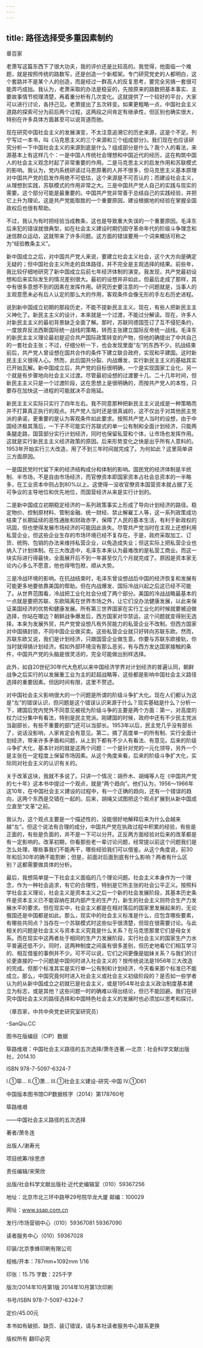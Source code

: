 ```yaml
---
---
---
```

title: 路径选择受多重因素制约
---




章百家

老萧写这篇东西下了很大功夫，我的评价还是比较高的。我觉得，他面临一个难题，就是按照传统的路数写，还是创造一个新框架。专门研究党史的人都明白，这个套路并不是某个人的创造，而是经过一群高人的反复思考，要完全另搞一套很可能弄巧成拙。我认为，老萧采取的办法是稳妥的，先按原来的路数把基本事实、主要故事情节梳理清楚，再着重分析有几次变化。这就提供了一个较好的平台，大家可以进行讨论，各抒己见。老萧提出了五次转变。如果更粗略一点，中国社会主义道路的探索可分为前后两个过程，这两段之间肯定有继承性，但区别也确实很大，特别在许多具体方面甚至可以说背道而驰。

现在研究中国社会主义的发展演变，不太注意追溯它的历史来源，这是个不足。列宁写过一本书，叫《马克思主义的三个来源和三个组成部分》。我们现在也应该研究分析一下中国社会主义的来源到底是什么？组成部分是什么？我个人的看法，来源基本上有这样几个：一是中国人传统社会理想和中国近代的经历，这在构筑中国人的社会主义观念时起了非常重要的作用。二是马克思主义的启发作用和苏联模式的影响。我认为，党内系统研读过马恩原著的人并不很多，但马克思主义基本原理对中国共产党的启发作用绝不可低估，这个来源是不可否认的；而建设社会主义，从理想到实践，苏联模式的作用非常之大。三是中国共产党人自己的实践与现实的需要。这个部分可能是最重要的。中国共产党非常善于总结自己的实践经验，并把它上升为理论。这是共产党能取胜的一个重要原因，建设根据地的经验在掌握全国政权后也很有帮助。

不过，我认为有时把经验当成教条，这也是导致重大失误的一个重要原因。毛泽东后来犯的错误就很典型，如在社会主义建设时期仍固守革命年代的阶级斗争理念和迷信群众运动，这就带来了许多问题。这方面的错误要用一个词来概括可称之为“经验教条主义”。

新中国成立之后，对中国共产党人来说，要建立社会主义社会，这个大方向是确定无疑的；但中国社会主义所走的具体路径，并不完全是主观选择的结果。前些年，我比较仔细地研究了新中国成立后前七年经济体制的演变。我发现，共产党最初设想和后来实际发生的情况差别很大。最初的设想并非如此，但最后走成了那样，其中有很多意想不到的因素在发挥作用。研究历史要注意的一个问题就是，当事人的主观意愿未必有后人认定的那么大的作用，客观条件会像无形的手左右历史进程。

说到新中国成立初期的那段历史，不能不提新民主主义。现在，有些人把新民主主义神化了。新民主主义的设计，本来就是一个过渡，不能过分解读。现在，许多人对新民主主义的最初背景缺乏全面了解。那时，苏联同德国签订了互不侵犯条约，一度放弃反法西斯国际统一战线的策略，转而主张建立国际反帝统一战线。毛泽东的新民主主义理论最初是迎合共产国际政策转变的产物，但他的确提出了中共自己的一套社会主张；不过，仔细分析一下，也会发现里面“左”的东西不少。抗战结束前后，共产党人曾设想在国共合作的条件下建立联合政府，实现和平建国。这时新民主主义很得人心。然而，此后国共分裂、内战爆发，实行新民主主义的基础其实已开始瓦解。新中国成立后，共产党的目标很明确，一个是实现国家工业化，另一个就是有步骤地向社会主义过渡。尽管最初设想的过渡要十几、二十几年时间，但新民主主义只是一个过渡阶段，这在思想上是很明确的，而按共产党人的本性，只要存在加快这一进程的可能就决不会拖延。

新民主主义实际只实行了四年左右。我不同意那种把新民主主义说成是一种策略而并不打算真正执行的观点。共产党人当时还是很真诚的，这不仅出于对其他民主党派的承诺，更重要的是认为客观条件如此要求。按照共产党人当时的设想，由于中国经济极其落后，一下子不可能实行苏联式的单一公有制和全面计划经济，只能两条腿走路，国营部分实行计划经济，同时也保留私营和个体，让市场也发挥作用。这就是实行新民主主义经济政策的原因。后来形势变化之快是出乎所有人意料的。1953年开始实行三大改造，用了不到三年时间就完成了。为何如此？这里简单讲三方面原因。

一是国民党时代留下来的经济结构成分和体制的影响。国民党的经济体制是半统制、半市场，不是自由市场经济，而官僚资本即国家资本占社会总资本的一半略多，在工业资本中则占到80%以上。这使得一没收官僚资本国营资本就占据了无可争议的主导地位和优先地位，而国营经济从来是实行计划的。

二是新中国成立初期稳定经济的一系列政策事实上形成了导向计划经济的路径。稳定物价、控制原材料、管制金融、统一财经、禁止解雇工人等，这一系列政策成功结束了长期延续的恶性通胀和财政赤字，保障了人民的基本生活，有利于新政权的巩固，但也使得发展市场经济的可能因此丧失。尽管共产党当时在主观上还想利用私营企业，但这些企业生存的市场环境已经不复存在。于是，政府采取加工、订货、统购、包销的办法来维持私营企业，以免造成失业；但这实际上把私营企业也纳入了计划体制。在三大改造中，毛泽东本来认为最难改的是私营工商业。而这一块实际进行得最快，全面展开后不到一年甚至仅几个月就完成了。原因是资本家无论内心多么不愿意，他也得甩包袱，顺从大势。

三是冷战环境的影响。在抗战结束时，毛泽东曾设想战后中国的经济恢复和发展有可能更多地要依靠美国的帮助。但在内战爆发、国际冷战兴起之后这已经不可能了。从世界范围看，冷战把工业化社会分成了两个部分。美国的冷战战略最基本的一点就是要把苏联、东欧隔离在世界市场之外，让它们没办法健康发展，以此来保证美国经济的优势和健康发展。所有第三世界国家在实行工业化的时候就要被迫做选择，你站在哪边？朝鲜战争爆发后，西方国家对华禁运，这个问题就变得别无选择。本来为发展外贸，共产党曾设想凡有外贸能力的私营企业不改制。但西方国家对中国搞封锁，不同中国企业做买卖。这些私营企业就只好转向苏联东欧。然而，苏联东欧又说，我们是计划经济，只跟国营企业做生意。你要与苏联东欧接轨，你当时就得搞计划经济。假如外部环境没有那么恶劣，有与西方发达国家接触的条件，中国共产党的头脑是很灵活的，完全可能做出别样选择。

此外，如自20世纪30年代大危机以来中国经济学界对计划经济的普遍认同，朝鲜战争之后实行的以发展重工业为主的赶超战略等，这些都是影响中国社会主义路径选择的重要因素。但因时间有限，这里不赘述。

对中国社会主义影响很大的一个问题是所谓的阶级斗争扩大化。现在人们都认为这是“左”的错误认识，但问题是这个错误认识来源于什么？现实基础是什么？分析一下，建国后党内党外不同意见被视为阶级斗争的主要是两个方面：第一，对高度的权力过分集中有看法，特别是民主党派。刚建国的时候，政府中还有不少民主党派当副部长，有些不重要的部门还可以当部长。1953年以后，民主党几乎没有部长了，说话没影响，人家肯定会有意见。第二，搞了高度单一的所有制、实行全面计划经济，带来许多矛盾和问题，从上到下都有不少人有看法、有意见。后来的阶级斗争扩大化，基本针对的就是这两个问题：一个是针对党的一元化领导，另外一个是主张在一定程度上保留市场因素。从这个角度来看，后来的阶级斗争扩大化，实际同对社会主义的认识有关的。

关于改革这块，我就不多说了。只讲一个情况：胡乔木、胡绳等人在《中国共产党的七十年》这本书中提过一个观点，就是“两个趋向”。他们认为，1956～1966年这10年，在中国社会主义建设的过程中，有一个正确的趋向，还有一个错误的趋向，这两个东西是交错在一起的。后来，胡绳又试图把这个观点扩展到从新中国成立直至“文革”之前。

我认为，这个观点主要是一个描述性的，没能很好地解释后来为什么会越来越“左”。但这个说法有合理的成分，中国共产党在执政过程中积累的经验，有些是正面的，有些是负面的，并不是一下可以分开。正反两方面经验对后来的改革都是有一定影响的。改革初期，你看那些老一辈讨论问题，经常提以前这个问题我们是怎么处理，哪些事我们不能再干，哪些经验我们可以借鉴。从这个角度说，前30年和后30年的确不能割断；但是，前面对后面到底有什么影响？两者有什么区别？这都需要做具体的分析。

最后，我想简单提一下社会主义面临的几个理论问题。社会主义本身作为一个理念，作为一种社会追求，有它的合理性，特别是它所主张的社会公平正义。按照科学社会主义理论，社会主义是资本主义之后一个新的社会发展阶段，其基本历史条件是资本主义已不能容纳在其内部产生的生产力，新生的社会主义则符合生产力发展水平的要求。但在现实中，社会主义都是在相对落后的国家里发展起来的，无论俄国还是中国都是如此。那么，现实中的社会主义标准是什么，应包含哪些要素，有哪些共同点？当存在一个苏联模式时这些似乎很清楚，但现在很需要讨论。与此相关的问题是社会主义与资本主义究竟是什么关系？在马克思那里它们是母女关系。而在现实中这两者处于相同的生产力发展阶段，实行社会主义的国家生产力水平普遍还低不少。同时，这两种制度之间虽有很多差别，但历史地看它们相互学习的、相互借鉴的事例并不少。可不可以说，它们之间更像是姐妹关系？与我们的讨论更直接的一个问题是中国何时进入社会主义的？按传统说法是1956年三大改造的完成。但那个标准其实是实行单一公有制和计划经济，今天看来那个标准已不能成立。那么，中国究竟何时进入社会主义或社会主义初级阶段的？是否如一些学者认为的从新中国成立之初就已是社会主义，或是1954年社会主义政治制度基本建立为标志，或是其他？这些问题一时的确难以得出结论，但已不能回避。我们在研究中国社会主义的路径选择和中国特色社会主义的发展时也必须加以思考和探讨。

（章百家，中共中央党史研究室研究员）

-SanQiu.CC





图书在版编目（CIP）数据

筚路维艰：中国社会主义路径的五次选择/萧冬连著.—北京：社会科学文献出版社，2014.10

ISBN 978-7-5097-6324-7

Ⅰ.①筚… Ⅱ.①萧… Ⅲ.①社会主义建设-研究-中国 Ⅳ.①D61

中国版本图书馆CIP数据核字（2014）第178760号

筚路维艰

——中国社会主义路径的五次选择

著者/萧冬连

出版人/谢寿光

项目统筹/徐思彦

责任编辑/宋荣欣

出版/社会科学文献出版社·近代史编辑室（010）59367256

地址：北京市北三环中路甲29号院华龙大厦 邮编：100029

网址：www.ssap.com.cn

发行/市场营销中心（010）59367081 59367090

读者服务中心（010）59367028

印装/北京季蜂印刷有限公司

规格/开本：787mm×1092mm 1/16

印张：15.75 字数：225千字

版次/2014年10月第1版 2014年10月第1次印刷

书号/ISBN 978-7-5097-6324-7

定价/45.00元

本书如有破损、缺页、装订错误，请与本社读者服务中心联系更换

版权所有 翻印必究